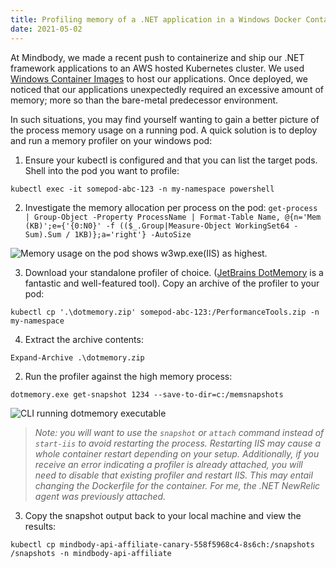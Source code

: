 ```yaml
---
title: Profiling memory of a .NET application in a Windows Docker Container 
date: 2021-05-02
---
```


At Mindbody, we made a recent push to containerize and ship our .NET framework applications to an AWS hosted Kubernetes cluster. 
We used [Windows Container Images](https://docs.microsoft.com/en-us/virtualization/windowscontainers/manage-containers/container-base-images) to host our applications.
Once deployed, we noticed that our applications unexpectedly required an excessive amount of memory; more so than the bare-metal predecessor environment.

In such situations, you may find yourself wanting to gain a better picture of the process memory usage on a running pod.
A quick solution is to deploy and run a memory profiler on your windows pod:

1. Ensure your kubectl is configured and that you can list the target pods. Shell into the pod you want to profile:

  `kubectl exec -it somepod-abc-123 -n my-namespace powershell`

2. Investigate the memory allocation per process on the pod:
  `get-process | Group-Object -Property ProcessName | Format-Table Name, @{n='Mem (KB)';e={'{0:N0}' -f (($_.Group|Measure-Object WorkingSet64 -Sum).Sum / 1KB)};a='right'} -AutoSize`

  ![Memory usage on the pod shows w3wp.exe(IIS) as highest.](./mem_usage.png)

3. Download your standalone profiler of choice.
([JetBrains DotMemory](https://www.jetbrains.com/help/dotmemory/Profile_ASP_Web_Site.html#profiling-via-console-tools) is a fantastic and well-featured tool). 
Copy an archive of the profiler to your pod:

  `kubectl cp '.\dotmemory.zip' somepod-abc-123:/PerformanceTools.zip -n my-namespace`
    
4. Extract the archive contents:
    
  `Expand-Archive .\dotmemory.zip`

2. Run the profiler against the high memory process:
    
  `dotmemory.exe get-snapshot 1234 --save-to-dir=c:/memsnapshots`

  ![CLI running dotmemory executable](./profiler_run.png)

> *Note: you will want to use the `snapshot` or `attach` command instead of `start-iis` to avoid restarting the process. Restarting IIS may cause a whole container restart depending on your setup.*
> *Additionally, if you receive an error indicating a profiler is already attached, you will need to disable that existing profiler and restart IIS. This may entail changing the Dockerfile for the container. For me, the .NET NewRelic agent was previously attached.*

3. Copy the snapshot output back to your local machine and view the results:
    
  `kubectl cp mindbody-api-affiliate-canary-558f5968c4-8s6ch:/snapshots /snapshots -n mindbody-api-affiliate`
